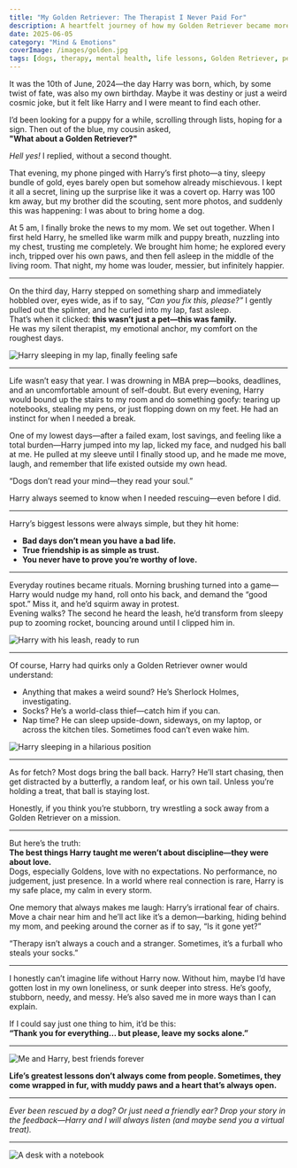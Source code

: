 ```yaml
---
title: "My Golden Retriever: The Therapist I Never Paid For"
description: A heartfelt journey of how my Golden Retriever became more than just a pet, transforming into my emotional anchor and best friend.
date: 2025-06-05
category: "Mind & Emotions"
coverImage: /images/golden.jpg
tags: [dogs, therapy, mental health, life lessons, Golden Retriever, pets, emotional support]
---
```



It was the 10th of June, 2024—the day Harry was born, which, by some twist of fate, was also my own birthday. Maybe it was destiny or just a weird cosmic joke, but it felt like Harry and I were meant to find each other.

I’d been looking for a puppy for a while, scrolling through lists, hoping for a sign. Then out of the blue, my cousin asked,  
**"What about a Golden Retriever?"**

*Hell yes!* I replied, without a second thought.

That evening, my phone pinged with Harry’s first photo—a tiny, sleepy bundle of gold, eyes barely open but somehow already mischievous. I kept it all a secret, lining up the surprise like it was a covert op. Harry was 100 km away, but my brother did the scouting, sent more photos, and suddenly this was happening: I was about to bring home a dog.

At 5 am, I finally broke the news to my mom. We set out together. When I first held Harry, he smelled like warm milk and puppy breath, nuzzling into my chest, trusting me completely. We brought him home; he explored every inch, tripped over his own paws, and then fell asleep in the middle of the living room. That night, my home was louder, messier, but infinitely happier.

---

On the third day, Harry stepped on something sharp and immediately hobbled over, eyes wide, as if to say, *“Can you fix this, please?”* I gently pulled out the splinter, and he curled into my lap, fast asleep.  
That’s when it clicked: **this wasn’t just a pet—this was family.**  
He was my silent therapist, my emotional anchor, my comfort on the roughest days.

<Image
  src="/images/harry-lap.jpg"
  alt="Harry sleeping in my lap, finally feeling safe"
  width={800}
  height={400}
  className="rounded-xl my-6 mx-auto shadow-lg"
/>

---

Life wasn’t easy that year. I was drowning in MBA prep—books, deadlines, and an uncomfortable amount of self-doubt. But every evening, Harry would bound up the stairs to my room and do something goofy: tearing up notebooks, stealing my pens, or just flopping down on my feet. He had an instinct for when I needed a break.

One of my lowest days—after a failed exam, lost savings, and feeling like a total burden—Harry jumped into my lap, licked my face, and nudged his ball at me. He pulled at my sleeve until I finally stood up, and he made me move, laugh, and remember that life existed outside my own head.

<Quote>
  “Dogs don’t read your mind—they read your soul.”
</Quote>

Harry always seemed to know when I needed rescuing—even before I did.

---

Harry’s biggest lessons were always simple, but they hit home:

- **Bad days don’t mean you have a bad life.**
- **True friendship is as simple as trust.**
- **You never have to prove you’re worthy of love.**

---

Everyday routines became rituals. Morning brushing turned into a game—Harry would nudge my hand, roll onto his back, and demand the “good spot.” Miss it, and he’d squirm away in protest.  
Evening walks? The second he heard the leash, he’d transform from sleepy pup to zooming rocket, bouncing around until I clipped him in.

<Image
  src="/images/harry.jpg"
  alt="Harry with his leash, ready to run"
  width={800}
  height={400}
  className="rounded-xl my-6 mx-auto shadow-lg"
/>

---

Of course, Harry had quirks only a Golden Retriever owner would understand:

- Anything that makes a weird sound? He’s Sherlock Holmes, investigating.
- Socks? He’s a world-class thief—catch him if you can.
- Nap time? He can sleep upside-down, sideways, on my laptop, or across the kitchen tiles. Sometimes food can’t even wake him.

<Image
  src="/images/harry-sleeping.jpg"
  alt="Harry sleeping in a hilarious position"
  width={800}
  height={400}
  className="rounded-xl my-6 mx-auto shadow-lg"
/>

---

As for fetch? Most dogs bring the ball back. Harry? He’ll start chasing, then get distracted by a butterfly, a random leaf, or his own tail. Unless you’re holding a treat, that ball is staying lost.

Honestly, if you think you’re stubborn, try wrestling a sock away from a Golden Retriever on a mission.

---

But here’s the truth:  
**The best things Harry taught me weren’t about discipline—they were about love.**  
Dogs, especially Goldens, love with no expectations. No performance, no judgement, just presence. In a world where real connection is rare, Harry is my safe place, my calm in every storm.

One memory that always makes me laugh: Harry’s irrational fear of chairs.  
Move a chair near him and he’ll act like it’s a demon—barking, hiding behind my mom, and peeking around the corner as if to say, “Is it gone yet?”

<Quote>
  “Therapy isn’t always a couch and a stranger. Sometimes, it’s a furball who steals your socks.”
</Quote>

---

I honestly can’t imagine life without Harry now. Without him, maybe I’d have gotten lost in my own loneliness, or sunk deeper into stress. He’s goofy, stubborn, needy, and messy. He’s also saved me in more ways than I can explain.

If I could say just one thing to him, it’d be this:  
**“Thank you for everything… but please, leave my socks alone.”**

---

<Image
  src="/images/harry-bestfriend.jpg"
  alt="Me and Harry, best friends forever"
  width={800}
  height={400}
  className="rounded-xl my-6 mx-auto shadow-lg"
/>

**Life’s greatest lessons don’t always come from people. Sometimes, they come wrapped in fur, with muddy paws and a heart that’s always open.**

---

*Ever been rescued by a dog? Or just need a friendly ear? Drop your story in the feedback—Harry and I will always listen (and maybe send you a virtual treat).*

---

<Image
  src="/images/golden-comingsoon(2).jpg"
  alt="A desk with a notebook"
  width={800}
  height={400}
  className="rounded-xl my-6 mx-auto shadow-lg"
/>
